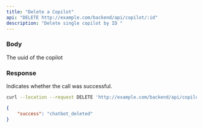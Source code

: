 ```yaml
---
title: "Delete a Copilot"
api: "DELETE http://example.com/backend/api/copilot/:id"
description: "Delete single copilot by ID "
---
```


### Body

<ParamField path="id" type="string">
  The uuid of the copilot
</ParamField>

### Response

<ResponseField name="success" type="string">
  Indicates whether the call was successful.
</ResponseField>

<RequestExample>

```bash Example Request
curl --location --request DELETE 'http://example.com/backend/api/copilot/:id'
```

</RequestExample>

<ResponseExample>

```json Response
{
    "success": "chatbot_deleted"
}
```

</ResponseExample>
